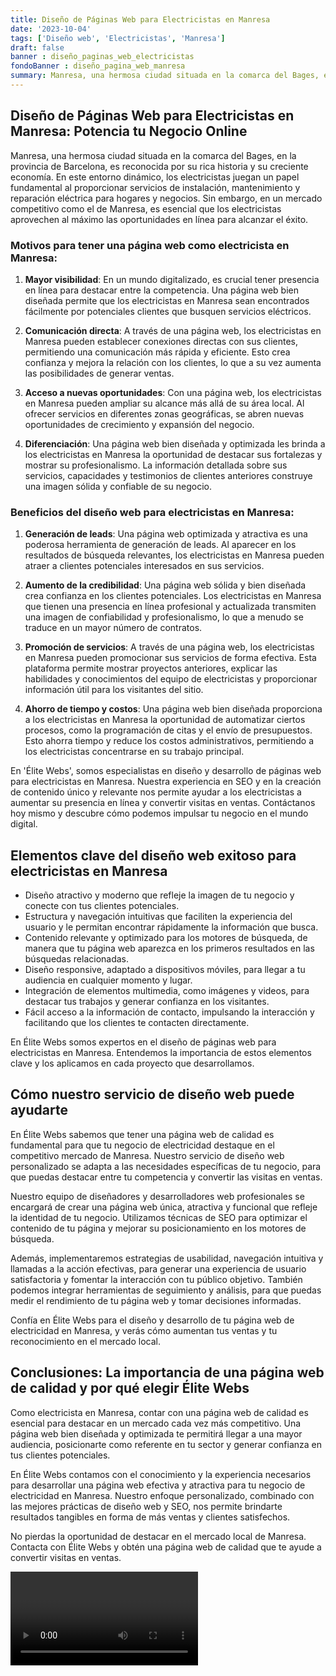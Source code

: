 ```yaml
---
title: Diseño de Páginas Web para Electricistas en Manresa
date: '2023-10-04'
tags: ['Diseño web', 'Electricistas', 'Manresa']
draft: false
banner : diseño_paginas_web_electricistas
fondoBanner : diseño_pagina_web_manresa
summary: Manresa, una hermosa ciudad situada en la comarca del Bages, en la provincia de Barcelona, es reconocida por su rica historia y su creciente economía. En este entorno dinámico, los electricistas juegan un papel fundamental al proporcionar servicios de instalación, mantenimiento y reparación eléctrica para hogares y negocios. Sin embargo, en un mercado competitivo como el de Manresa, es esencial que los electricistas aprovechen al máximo las oportunidades en línea para alcanzar el éxito.
---
```


## Diseño de Páginas Web para Electricistas en Manresa: Potencia tu Negocio Online

Manresa, una hermosa ciudad situada en la comarca del Bages, en la provincia de Barcelona, es reconocida por su rica historia y su creciente economía. En este entorno dinámico, los electricistas juegan un papel fundamental al proporcionar servicios de instalación, mantenimiento y reparación eléctrica para hogares y negocios. Sin embargo, en un mercado competitivo como el de Manresa, es esencial que los electricistas aprovechen al máximo las oportunidades en línea para alcanzar el éxito.

### Motivos para tener una página web como electricista en Manresa:

1. **Mayor visibilidad**: En un mundo digitalizado, es crucial tener presencia en línea para destacar entre la competencia. Una página web bien diseñada permite que los electricistas en Manresa sean encontrados fácilmente por potenciales clientes que busquen servicios eléctricos.

2. **Comunicación directa**: A través de una página web, los electricistas en Manresa pueden establecer conexiones directas con sus clientes, permitiendo una comunicación más rápida y eficiente. Esto crea confianza y mejora la relación con los clientes, lo que a su vez aumenta las posibilidades de generar ventas.

3. **Acceso a nuevas oportunidades**: Con una página web, los electricistas en Manresa pueden ampliar su alcance más allá de su área local. Al ofrecer servicios en diferentes zonas geográficas, se abren nuevas oportunidades de crecimiento y expansión del negocio.

4. **Diferenciación**: Una página web bien diseñada y optimizada les brinda a los electricistas en Manresa la oportunidad de destacar sus fortalezas y mostrar su profesionalismo. La información detallada sobre sus servicios, capacidades y testimonios de clientes anteriores construye una imagen sólida y confiable de su negocio.

### Beneficios del diseño web para electricistas en Manresa:

1. **Generación de leads**: Una página web optimizada y atractiva es una poderosa herramienta de generación de leads. Al aparecer en los resultados de búsqueda relevantes, los electricistas en Manresa pueden atraer a clientes potenciales interesados en sus servicios.

2. **Aumento de la credibilidad**: Una página web sólida y bien diseñada crea confianza en los clientes potenciales. Los electricistas en Manresa que tienen una presencia en línea profesional y actualizada transmiten una imagen de confiabilidad y profesionalismo, lo que a menudo se traduce en un mayor número de contratos.

3. **Promoción de servicios**: A través de una página web, los electricistas en Manresa pueden promocionar sus servicios de forma efectiva. Esta plataforma permite mostrar proyectos anteriores, explicar las habilidades y conocimientos del equipo de electricistas y proporcionar información útil para los visitantes del sitio.

4. **Ahorro de tiempo y costos**: Una página web bien diseñada proporciona a los electricistas en Manresa la oportunidad de automatizar ciertos procesos, como la programación de citas y el envío de presupuestos. Esto ahorra tiempo y reduce los costos administrativos, permitiendo a los electricistas concentrarse en su trabajo principal.

En 'Élite Webs', somos especialistas en diseño y desarrollo de páginas web para electricistas en Manresa. Nuestra experiencia en SEO y en la creación de contenido único y relevante nos permite ayudar a los electricistas a aumentar su presencia en línea y convertir visitas en ventas. Contáctanos hoy mismo y descubre cómo podemos impulsar tu negocio en el mundo digital.

<GifSeo />

<Cta />

## Elementos clave del diseño web exitoso para electricistas en Manresa

- Diseño atractivo y moderno que refleje la imagen de tu negocio y conecte con tus clientes potenciales.
- Estructura y navegación intuitivas que faciliten la experiencia del usuario y le permitan encontrar rápidamente la información que busca.
- Contenido relevante y optimizado para los motores de búsqueda, de manera que tu página web aparezca en los primeros resultados en las búsquedas relacionadas.
- Diseño responsive, adaptado a dispositivos móviles, para llegar a tu audiencia en cualquier momento y lugar.
- Integración de elementos multimedia, como imágenes y videos, para destacar tus trabajos y generar confianza en los visitantes.
- Fácil acceso a la información de contacto, impulsando la interacción y facilitando que los clientes te contacten directamente.

En Élite Webs somos expertos en el diseño de páginas web para electricistas en Manresa. Entendemos la importancia de estos elementos clave y los aplicamos en cada proyecto que desarrollamos.

## Cómo nuestro servicio de diseño web puede ayudarte

En Élite Webs sabemos que tener una página web de calidad es fundamental para que tu negocio de electricidad destaque en el competitivo mercado de Manresa. Nuestro servicio de diseño web personalizado se adapta a las necesidades específicas de tu negocio, para que puedas destacar entre tu competencia y convertir las visitas en ventas.

Nuestro equipo de diseñadores y desarrolladores web profesionales se encargará de crear una página web única, atractiva y funcional que refleje la identidad de tu negocio. Utilizamos técnicas de SEO para optimizar el contenido de tu página y mejorar su posicionamiento en los motores de búsqueda.

Además, implementaremos estrategias de usabilidad, navegación intuitiva y llamadas a la acción efectivas, para generar una experiencia de usuario satisfactoria y fomentar la interacción con tu público objetivo. También podemos integrar herramientas de seguimiento y análisis, para que puedas medir el rendimiento de tu página web y tomar decisiones informadas.

Confía en Élite Webs para el diseño y desarrollo de tu página web de electricidad en Manresa, y verás cómo aumentan tus ventas y tu reconocimiento en el mercado local.

## Conclusiones: La importancia de una página web de calidad y por qué elegir Élite Webs

Como electricista en Manresa, contar con una página web de calidad es esencial para destacar en un mercado cada vez más competitivo. Una página web bien diseñada y optimizada te permitirá llegar a una mayor audiencia, posicionarte como referente en tu sector y generar confianza en tus clientes potenciales.

En Élite Webs contamos con el conocimiento y la experiencia necesarios para desarrollar una página web efectiva y atractiva para tu negocio de electricidad en Manresa. Nuestro enfoque personalizado, combinado con las mejores prácticas de diseño web y SEO, nos permite brindarte resultados tangibles en forma de más ventas y clientes satisfechos.

No pierdas la oportunidad de destacar en el mercado local de Manresa. Contacta con Élite Webs y obtén una página web de calidad que te ayude a convertir visitas en ventas.

<Video />

<CtaBot job='Electricistas' city='Manresa'/>

<Gmaps query='Manresa+españa+maps' />